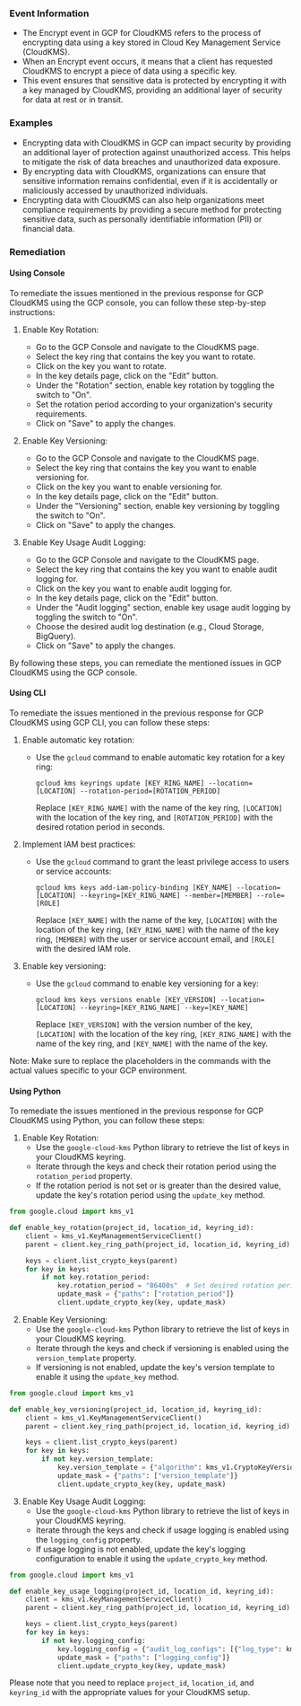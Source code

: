 
### Event Information

- The Encrypt event in GCP for CloudKMS refers to the process of encrypting data using a key stored in Cloud Key Management Service (CloudKMS).
- When an Encrypt event occurs, it means that a client has requested CloudKMS to encrypt a piece of data using a specific key.
- This event ensures that sensitive data is protected by encrypting it with a key managed by CloudKMS, providing an additional layer of security for data at rest or in transit.


### Examples

- Encrypting data with CloudKMS in GCP can impact security by providing an additional layer of protection against unauthorized access. This helps to mitigate the risk of data breaches and unauthorized data exposure.
- By encrypting data with CloudKMS, organizations can ensure that sensitive information remains confidential, even if it is accidentally or maliciously accessed by unauthorized individuals.
- Encrypting data with CloudKMS can also help organizations meet compliance requirements by providing a secure method for protecting sensitive data, such as personally identifiable information (PII) or financial data.

### Remediation

#### Using Console

To remediate the issues mentioned in the previous response for GCP CloudKMS using the GCP console, you can follow these step-by-step instructions:

1. Enable Key Rotation:
   - Go to the GCP Console and navigate to the CloudKMS page.
   - Select the key ring that contains the key you want to rotate.
   - Click on the key you want to rotate.
   - In the key details page, click on the "Edit" button.
   - Under the "Rotation" section, enable key rotation by toggling the switch to "On".
   - Set the rotation period according to your organization's security requirements.
   - Click on "Save" to apply the changes.

2. Enable Key Versioning:
   - Go to the GCP Console and navigate to the CloudKMS page.
   - Select the key ring that contains the key you want to enable versioning for.
   - Click on the key you want to enable versioning for.
   - In the key details page, click on the "Edit" button.
   - Under the "Versioning" section, enable key versioning by toggling the switch to "On".
   - Click on "Save" to apply the changes.

3. Enable Key Usage Audit Logging:
   - Go to the GCP Console and navigate to the CloudKMS page.
   - Select the key ring that contains the key you want to enable audit logging for.
   - Click on the key you want to enable audit logging for.
   - In the key details page, click on the "Edit" button.
   - Under the "Audit logging" section, enable key usage audit logging by toggling the switch to "On".
   - Choose the desired audit log destination (e.g., Cloud Storage, BigQuery).
   - Click on "Save" to apply the changes.

By following these steps, you can remediate the mentioned issues in GCP CloudKMS using the GCP console.

#### Using CLI

To remediate the issues mentioned in the previous response for GCP CloudKMS using GCP CLI, you can follow these steps:

1. Enable automatic key rotation:
   - Use the `gcloud` command to enable automatic key rotation for a key ring:
     ```
     gcloud kms keyrings update [KEY_RING_NAME] --location=[LOCATION] --rotation-period=[ROTATION_PERIOD]
     ```
     Replace `[KEY_RING_NAME]` with the name of the key ring, `[LOCATION]` with the location of the key ring, and `[ROTATION_PERIOD]` with the desired rotation period in seconds.

2. Implement IAM best practices:
   - Use the `gcloud` command to grant the least privilege access to users or service accounts:
     ```
     gcloud kms keys add-iam-policy-binding [KEY_NAME] --location=[LOCATION] --keyring=[KEY_RING_NAME] --member=[MEMBER] --role=[ROLE]
     ```
     Replace `[KEY_NAME]` with the name of the key, `[LOCATION]` with the location of the key ring, `[KEY_RING_NAME]` with the name of the key ring, `[MEMBER]` with the user or service account email, and `[ROLE]` with the desired IAM role.

3. Enable key versioning:
   - Use the `gcloud` command to enable key versioning for a key:
     ```
     gcloud kms keys versions enable [KEY_VERSION] --location=[LOCATION] --keyring=[KEY_RING_NAME] --key=[KEY_NAME]
     ```
     Replace `[KEY_VERSION]` with the version number of the key, `[LOCATION]` with the location of the key ring, `[KEY_RING_NAME]` with the name of the key ring, and `[KEY_NAME]` with the name of the key.

Note: Make sure to replace the placeholders in the commands with the actual values specific to your GCP environment.

#### Using Python

To remediate the issues mentioned in the previous response for GCP CloudKMS using Python, you can follow these steps:

1. Enable Key Rotation:
   - Use the `google-cloud-kms` Python library to retrieve the list of keys in your CloudKMS keyring.
   - Iterate through the keys and check their rotation period using the `rotation_period` property.
   - If the rotation period is not set or is greater than the desired value, update the key's rotation period using the `update_key` method.

```python
from google.cloud import kms_v1

def enable_key_rotation(project_id, location_id, keyring_id):
    client = kms_v1.KeyManagementServiceClient()
    parent = client.key_ring_path(project_id, location_id, keyring_id)

    keys = client.list_crypto_keys(parent)
    for key in keys:
        if not key.rotation_period:
            key.rotation_period = "86400s"  # Set desired rotation period (e.g., 1 day)
            update_mask = {"paths": ["rotation_period"]}
            client.update_crypto_key(key, update_mask)
```

2. Enable Key Versioning:
   - Use the `google-cloud-kms` Python library to retrieve the list of keys in your CloudKMS keyring.
   - Iterate through the keys and check if versioning is enabled using the `version_template` property.
   - If versioning is not enabled, update the key's version template to enable it using the `update_key` method.

```python
from google.cloud import kms_v1

def enable_key_versioning(project_id, location_id, keyring_id):
    client = kms_v1.KeyManagementServiceClient()
    parent = client.key_ring_path(project_id, location_id, keyring_id)

    keys = client.list_crypto_keys(parent)
    for key in keys:
        if not key.version_template:
            key.version_template = {"algorithm": kms_v1.CryptoKeyVersion.CryptoKeyVersionAlgorithm.GOOGLE_SYMMETRIC_ENCRYPTION}
            update_mask = {"paths": ["version_template"]}
            client.update_crypto_key(key, update_mask)
```

3. Enable Key Usage Audit Logging:
   - Use the `google-cloud-kms` Python library to retrieve the list of keys in your CloudKMS keyring.
   - Iterate through the keys and check if usage logging is enabled using the `logging_config` property.
   - If usage logging is not enabled, update the key's logging configuration to enable it using the `update_crypto_key` method.

```python
from google.cloud import kms_v1

def enable_key_usage_logging(project_id, location_id, keyring_id):
    client = kms_v1.KeyManagementServiceClient()
    parent = client.key_ring_path(project_id, location_id, keyring_id)

    keys = client.list_crypto_keys(parent)
    for key in keys:
        if not key.logging_config:
            key.logging_config = {"audit_log_configs": [{"log_type": kms_v1.CryptoKeyVersion.CryptoKeyVersionAlgorithm.GOOGLE_SYMMETRIC_ENCRYPTION}]}
            update_mask = {"paths": ["logging_config"]}
            client.update_crypto_key(key, update_mask)
```

Please note that you need to replace `project_id`, `location_id`, and `keyring_id` with the appropriate values for your CloudKMS setup.

